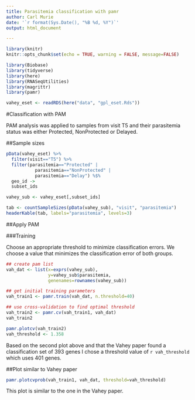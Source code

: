 ```yaml
---
title: Parasitemia classification with pamr
author: Carl Murie
date: '`r format(Sys.Date(), "%B %d, %Y")`'
output: html_document

---
```


```r
library(knitr)
knitr::opts_chunk$set(echo = TRUE, warning = FALSE, message=FALSE)

library(Biobase)
library(tidyverse)
library(here)
library(RNASeqUtilities)
library(magrittr)
library(pamr)
```

```r
vahey_eset <- readRDS(here("data", "gpl_eset.Rds"))
```

#Classification with PAM

PAM analysis was applied to samples from visit T5 and their parasitemia status was either Protected, NonProtected or Delayed.  
  
##Sample sizes  
  

```r

pData(vahey_eset) %>%
  filter(visit=="T5") %>%
  filter(parasitemia=="Protected" | 
           parasitemia=="NonProtected" | 
           parasitemia=="Delay") %$%
  geo_id ->
  subset_ids

vahey_sub <- vahey_eset[,subset_ids]

tab <- countSampleSizes(pData(vahey_sub), "visit", "parasitemia")
headerKable(tab, labels="parasitemia", levels=3)
```

##Apply PAM  
  
###Training  
  
Choose an appropriate threshold to minimize classification errors. We choose a value that minimizes the classification error of both groups. 
  
```r

## create pam list
vah_dat <- list(x=exprs(vahey_sub),
                y=vahey_sub$parasitemia,
                genenames=rownames(vahey_sub))

## get initial training parameters
vah_train1 <- pamr.train(vah_dat, n.threshold=40)
```


```r

## use cross-validation to find optimal threshold
vah_train2 <- pamr.cv(vah_train1, vah_dat)
vah_train2
```

```r
pamr.plotcv(vah_train2)
vah_threshold <- 1.358
```

Based on the second plot above and that the Vahey paper found a classification set of 393 genes I chose a threshold value of `r vah_threshold` which uses 401 genes.
 
##Plot similar to Vahey paper  
  
```r
pamr.plotcvprob(vah_train1, vah_dat, threshold=vah_threshold)


```

This plot is similar to the one in the Vahey paper.  
  

